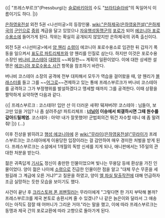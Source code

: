 {{| "프레스부르크"(Pressburg)는 [[슬로바키아]]의 수도 "[[브라티슬라바]]"의 독일어식 이름이기도 하다. |}}

[[은하영웅전설]] 외전 5권 <나선미궁>의 등장인물. [[wiki:"은하제국(은하영웅전설)"은하제국]]의 [[군인]]으로 [[중위]] 계급을 달고 있었으나 [[자유행성동맹군]]의 [[포로]]가 되어 [[에코니아 포로수용소]]에 들어가게 된다. 작위는 확실히 공개되지 않았지만 은하제국의 귀족 출신이다.

외전 5권 <나선미궁>에서 [[양 웬리]] [[소령]]이 에코니아 포로수용소로 임관한 뒤 갑자기 폭동을 일으켜서 [[표도르 파트리체프]]와 양 웬리를 인질로 삼는다. 하지만 이것은 포로수용소장인 [[버나비 코스테아]] [[대령]]의 ~~찌질한~~ 계획의 일환이었다. 이에 대한 상세한 설명은 [[에코니아 포로수용소 사건]] 항목을 참조하기 바란다.

버나비 코스테아 소장의 공격에 전부 대피해서 모두가 역습을 걸어왔을 때, 양 웬리가 [[블래스터]]를 들고 그를 ~~[[어그로]]~~견제하고 있는 통에 프레스부르크가 버나비 코스테아를 공격하고 그가 부정행위를 발설하겠다고 맹세할 때까지 그를 공격한다. 이때 상황을 짤막하게 요약하면 다음과 같다.

{{|
프레스부르크 : 코스테아! 입만 산 이 더러운 새퀴! 뒈져버려!
코스테아 : 님들아, 보고만 있을 거임? 나 좀 살려주삼!
파트리체프 : '''[[너님]]이 이승에서 퇴갤하시면 그때 원수를 갚아드릴께염.'''
코스테아 : 아악! 내가 잘못했어! 군법회의건 뭐건 자수할 테니 얘 좀 말려줘!
|}}
(...)

이후 진상을 밝히려고 [[행성 에코니아]]에 온 [[wiki:"무라이(은하영웅전설)"무라이]]가 프레스부르크는 코스테아에게 이용당한 입장이라는 걸 감안하여 매우 경미한 처벌을 받게 된다. 프레스부르크는 소설에서 1개월의 독방 신세를 지게 되나, 애니판에서는 1주일의 관대한 처분을 받는다.

젊은 귀족답게 [[기사도]] 정신이 충만한 인물이었으며 빛나는 무용담 등에 환상을 가진 인물이었다. 양이 젊은 나이에 [[소령]]으로 진급한 인물이란 점을 알고 "대체 무슨 무훈을 세웠길래 그 계급에 오른 거냐?"고 질문을 하였고, 양이 [[엘 파실 탈출작전]]에 대해 언급하자 조금 실망하는 듯한 모습을 보이기도 했다.

사건이 끝난 후 [[크리스토퍼 폰 쾨펜힐러]]는 무라이에게 "그렇다면 한 가지 부탁해 볼까? 프레스부르크를 제국 본토로 송환시켜 줄 수 있겠나? 나 같은 늙은이와 달라서 그 애송이는 아직도 잠잘 때 어머니가 그리운 거야."라는 말을 했고, 이에 따라 프레스부르크는 동맹과 제국 간의 포로교환에 따라 고향으로 돌아가게 된다.
